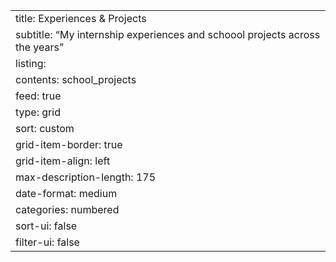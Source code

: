 ---
title: Experiences & Projects
subtitle: "My internship experiences and schoool projects across the years"
listing: 
  contents: school_projects
  feed: true
  type: grid
  sort: custom
  grid-item-border: true
  grid-item-align: left
  max-description-length: 175
  date-format: medium
  categories: numbered
  sort-ui: false
  filter-ui: false
---